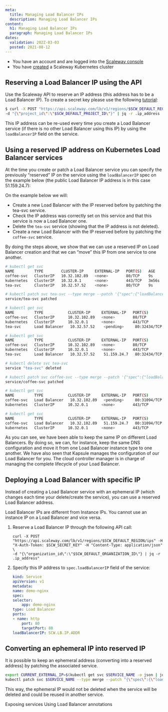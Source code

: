 ```yaml
---
meta:
  title: Managing Load Balancer IPs
  description: Managing Load Balancer IPs
content:
  h1: Managing Load Balancer IPs
  paragraph: Managing Load Balancer IPs
dates:
  validation: 202Z-03-03
  posted: 2021-08-12
---
```


<Message type="requirement">

  - You have an account and are logged into the [Scaleway console](https://console.scaleway.com)
  - You have [created](/compute/kubernetes/how-to/create-cluster/) a Scaleway Kubernetes cluster
  
</Message>

## Reserving a Load Balancer IP using the API

Use the Scaleway API to reserve an IP address (this address has to be a Load Balancer IP).
To create a secret key please use the following [tutorial](/console/my-project/how-to/generate-api-key/):

```sh
$ curl -X POST "https://api.scaleway.com/lb/v1/regions/$SCW_DEFAULT_REGION/ips" -H "X-Auth-Token: $SCW_SECRET_KEY" -H "Content-Type: application/json" \
-d "{\"project_id\":\"$SCW_DEFAULT_PROJECT_ID\"}" | jq -r .ip_address
```

This IP address can be re-used every time you create a Load Balancer service (if there is no other Load Balancer using this IP) by using the `loadBalancerIP` field on the service.

## Using a reserved IP address on Kubernetes Load Balancer services 

At the time you create or patch a Load Balancer service you can specify the previously “reserved” IP on the service using the `loadBalancerIP` spec on the example below (the public Load Balancer IP address is in this case 51.159.24.7):

On the example below we will:

* Create a new Load Balancer with the IP reserved before by patching the tea-svc service.
* Check the IP address was correctly set on this service and that this service is now a Load Balancer one.
* Delete the `tea-svc` service (showing that the IP address is not deleted).
* Create a new Load Balancer with the IP reserved before by patching the `coffee-svc` service.

By doing the steps above, we show that we can use a reserved IP on Load Balancer creation and that we can “move” this IP from one service to one another.

```sh
# kubectl get svc
NAME         TYPE        CLUSTER-IP     EXTERNAL-IP   PORT(S)   AGE
coffee-svc   ClusterIP   10.32.102.89   <none>        80/TCP    9s
kubernetes   ClusterIP   10.32.0.1      <none>        443/TCP   3m56s
tea-svc      ClusterIP   10.32.57.52    <none>        80/TCP    9s

# kubectl patch svc tea-svc --type merge --patch '{"spec":{"loadBalancerIP": "51.159.24.7","type":"Load Balancer"}}'
service/tea-svc patched

# kubectl get svc
NAME         TYPE           CLUSTER-IP     EXTERNAL-IP   PORT(S)        AGE
coffee-svc   ClusterIP      10.32.102.89   <none>        80/TCP         44s
kubernetes   ClusterIP      10.32.0.1      <none>        443/TCP        4m31s
tea-svc      Load Balancer   10.32.57.52    <pending>     80:32434/TCP   44s

# kubectl get svc
NAME         TYPE           CLUSTER-IP     EXTERNAL-IP   PORT(S)        AGE
coffee-svc   ClusterIP      10.32.102.89   <none>        80/TCP         45s
kubernetes   ClusterIP      10.32.0.1      <none>        443/TCP        4m32s
tea-svc      Load Balancer   10.32.57.52    51.159.24.7   80:32434/TCP   45s

# kubectl delete svc tea-svc
service "tea-svc" deleted

# kubectl patch svc coffee-svc --type merge --patch '{"spec":{"loadBalancerIP": "51.159.24.7","type":"Load Balancer"}}'
service/coffee-svc patched

# kubectl get svc
NAME         TYPE           CLUSTER-IP     EXTERNAL-IP   PORT(S)        AGE
coffee-svc   Load Balancer   10.32.102.89   <pending>     80:31094/TCP   100s
kubernetes   ClusterIP      10.32.0.1      <none>        443/TCP        5m27s

# kubectl get svc
NAME         TYPE           CLUSTER-IP     EXTERNAL-IP   PORT(S)        AGE
coffee-svc   Load Balancer   10.32.102.89   51.159.24.7   80:31094/TCP   103s
kubernetes   ClusterIP      10.32.0.1      <none>        443/TCP        5m30s
```

As you can see, we have been able to keep the same IP on different Load Balancers. By doing so, we can, for instance, keep the same DNS configuration and move it from one Load Balancer instance type to one another. We have also seen that Kapsule manages the configuration of our Load Balancer for you. The cloud controller manager is in charge of managing the complete lifecycle of your Load Balancer.

## Deploying a Load Balancer with specific IP
Instead of creating a Load Balancer service with an ephemeral IP (which changes each time your delete/create the service), you can use a reserved Load Balancer address.

<Message type="important">

  Load Balancer IPs are different from Instance IPs. You cannot use an instance IP on a Load Balancer and vice versa.

</Message>

1. Reserve a Load Balancer IP through the following API call:

    ```
    curl -X POST "https://api.scaleway.com/lb/v1/regions/$SCW_DEFAULT_REGION/ips" -H "X-Auth-Token: $SCW_SECRET_KEY" -H "Content-Type: application/json" \
    -d "{\"organization_id\":\"$SCW_DEFAULT_ORGANIZATION_ID\"} | jq -r .ip_address"
    ```

2. Specify this IP address to `spec.loadBalancerIP` field of the service:

    ```yml
    kind: Service
    apiVersion: v1
    metadata:
    name: demo-nginx
    spec:
    selector:
        app: demo-nginx
    type: Load Balancer
    ports:
    - name: http
        port: 80
        targetPort: 80
    loadBalancerIP: SCW.LB.IP.ADDR
    ```

## Converting an ephemeral IP into reserved IP
It is possible to keep an ephemeral address (converting into a reserved address) by patching the associated service.

```sh
export CURRENT_EXTERNAL_IP=$(kubectl get svc $SERVICE_NAME -o json | jq -r .status.loadBalancer.ingress[0].ip)
kubectl patch svc $SERVICE_NAME --type merge --patch "{\"spec\":{\"loadBalancerIP\": \"$CURRENT_EXTERNAL_IP\"}}"
```
This way, the ephemeral IP would not be deleted when the service will be deleted and could be reused in another service.

<Navigation title="See Also">
  <PreviousButton to="/compute/kubernetes/api-cli/exposing-services/">Exposing services</PreviousButton>
  <NextButton to="/compute/kubernetes/api-cli/using-load-balancer-annotations/">Using Load Balancer annotations</NextButton>
</Navigation>